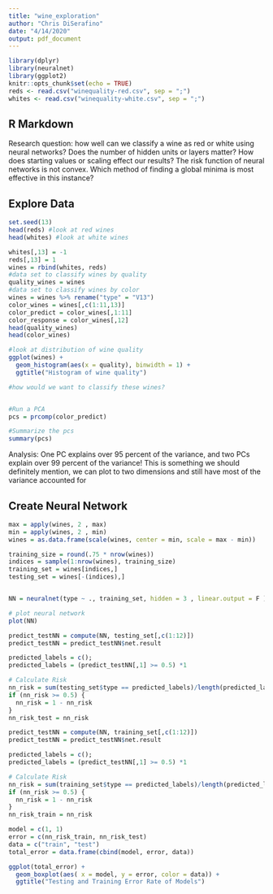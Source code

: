```yaml
---
title: "wine_exploration"
author: "Chris DiSerafino"
date: "4/14/2020"
output: pdf_document
---
```


```r
library(dplyr)
library(neuralnet)
library(ggplot2)
knitr::opts_chunk$set(echo = TRUE)
reds <- read.csv("winequality-red.csv", sep = ";")
whites <- read.csv("winequality-white.csv", sep = ";")
```

## R Markdown

Research question: how well can we classify a wine as red or white using neural networks? Does the number of hidden units or layers matter? How does starting values or scaling effect our results? The risk function of neural networks is not convex. Which method of finding a global minima is most effective in this instance?

## Explore Data

```r
set.seed(13)
head(reds) #look at red wines
head(whites) #look at white wines

whites[,13] = -1
reds[,13] = 1
wines = rbind(whites, reds)
#data set to classify wines by quality
quality_wines = wines 
#data set to classify wines by color
wines = wines %>% rename("type" = "V13")
color_wines = wines[,c(1:11,13)]
color_predict = color_wines[,1:11]
color_response = color_wines[,12]
head(quality_wines)
head(color_wines)

#look at distribution of wine quality
ggplot(wines) + 
  geom_histogram(aes(x = quality), binwidth = 1) +
  ggtitle("Histogram of wine quality")

#how would we want to classify these wines?


#Run a PCA
pcs = prcomp(color_predict)

#Summarize the pcs
summary(pcs)


```

Analysis: One PC explains over 95 percent of the variance, and two PCs explain over 99 percent of the variance! This is something we should definitely mention, we can plot to two dimensions and still have most of the variance accounted for

## Create Neural Network

```r
max = apply(wines, 2 , max)
min = apply(wines, 2 , min)
wines = as.data.frame(scale(wines, center = min, scale = max - min))

training_size = round(.75 * nrow(wines))
indices = sample(1:nrow(wines), training_size)
training_set = wines[indices,]
testing_set = wines[-(indices),]


NN = neuralnet(type ~ ., training_set, hidden = 3 , linear.output = F )

# plot neural network
plot(NN)

```


```r
predict_testNN = compute(NN, testing_set[,c(1:12)])
predict_testNN = predict_testNN$net.result

predicted_labels = c();
predicted_labels = (predict_testNN[,1] >= 0.5) *1

# Calculate Risk
nn_risk = sum(testing_set$type == predicted_labels)/length(predicted_labels)
if (nn_risk >= 0.5) {
  nn_risk = 1 - nn_risk
}
nn_risk_test = nn_risk

predict_testNN = compute(NN, training_set[,c(1:12)])
predict_testNN = predict_testNN$net.result

predicted_labels = c();
predicted_labels = (predict_testNN[,1] >= 0.5) *1

# Calculate Risk
nn_risk = sum(training_set$type == predicted_labels)/length(predicted_labels)
if (nn_risk >= 0.5) {
  nn_risk = 1 - nn_risk
}
nn_risk_train = nn_risk

model = c(1, 1)
error = c(nn_risk_train, nn_risk_test)
data = c("train", "test")
total_error = data.frame(cbind(model, error, data))

ggplot(total_error) + 
  geom_boxplot(aes( x = model, y = error, color = data)) +
  ggtitle("Testing and Training Error Rate of Models")
```

